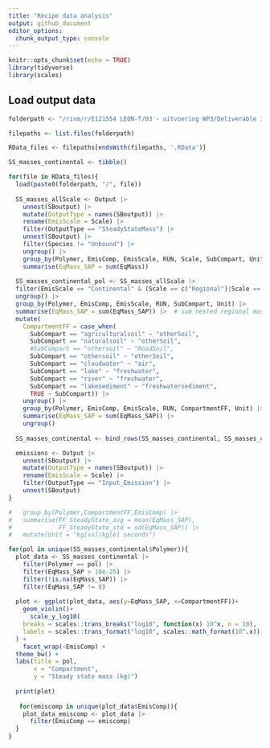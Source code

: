 ```yaml
---
title: "Recipe data analysis"
output: github_document
editor_options: 
  chunk_output_type: console
---
```


```r
knitr::opts_chunk$set(echo = TRUE)
library(tidyverse)
library(scales)
```

## Load output data
```r
folderpath <- "/rivm/r/E121554 LEON-T/03 - uitvoering WP3/Deliverable 3.5/FF_other_test"

filepaths <- list.files(folderpath)

RData_files <- filepaths[endsWith(filepaths, '.RData')]

SS_masses_continental <- tibble()

for(file in RData_files){
  load(paste0(folderpath, "/", file))
  
  SS_masses_allScale <- Output |> 
    unnest(SBoutput) |> 
    mutate(OutputType = names(SBoutput)) |> 
    rename(EmisScale = Scale) |> 
    filter(OutputType == "SteadyStateMass") |> 
    unnest(SBoutput) |> 
    filter(Species != "Unbound") |> 
    ungroup() |> 
    group_by(Polymer, EmisComp, EmisScale, RUN, Scale, SubCompart, Unit) |> 
    summarise(EqMass_SAP = sum(EqMass)) 
  
  SS_masses_continental_pol <- SS_masses_allScale |> 
  filter(EmisScale == "Continental" & (Scale == c("Regional")|Scale == c("Continental"))) |> 
  ungroup() |> 
  group_by(Polymer, EmisComp, EmisScale, RUN, SubCompart, Unit) |> 
  summarise(EqMass_SAP = sum(EqMass_SAP)) |>  # sum nested regional mass and rest of EU mass
  mutate(
    CompartmentFF = case_when(
      SubCompart == "agriculturalsoil" ~ "otherSoil",
      SubCompart == "naturalsoil" ~ "otherSoil",
      #SubCompart == "othersoil" ~ "RoadSoil",
      SubCompart == "othersoil" ~ "otherSoil",
      SubCompart == "cloudwater" ~ "air",
      SubCompart == "lake" ~ "freshwater",
      SubCompart == "river" ~ "freshwater",
      SubCompart == "lakesediment" ~ "freshwatersediment",
      TRUE ~ SubCompart)) |> 
    ungroup() |>
    group_by(Polymer, EmisComp, EmisScale, RUN, CompartmentFF, Unit) |>
    summarise(EqMass_SAP = sum(EqMass_SAP)) |>
    ungroup()
  
  SS_masses_continental <- bind_rows(SS_masses_continental, SS_masses_continental_pol)

  emissions <- Output |> 
    unnest(SBoutput) |> 
    mutate(OutputType = names(SBoutput)) |> 
    rename(EmisScale = Scale) |> 
    filter(OutputType == "Input_Emission") |>
    unnest(SBoutput)
}

```

```r

#   group_by(Polymer,CompartmentFF,EmisComp) |> 
#   summarise(FF_SteadyState_avg = mean(EqMass_SAP),
#             FF_SteadyState_std = sd(EqMass_SAP)) |> 
#   mutate(Unit = "kg[ss]/kg[e] seconds")
```

```r
for(pol in unique(SS_masses_continental$Polymer)){
  plot_data <- SS_masses_continental |>
    filter(Polymer == pol) |>
    filter(EqMass_SAP > 10e-25) |>
    filter(!is.na(EqMass_SAP)) |>
    filter(EqMass_SAP != 0)
  
  plot <- ggplot(plot_data, aes(y=EqMass_SAP, x=CompartmentFF))+
    geom_violin()+
      scale_y_log10(
    breaks = scales::trans_breaks("log10", function(x) 10^x, n = 10),
    labels = scales::trans_format("log10", scales::math_format(10^.x))
  ) +
    facet_wrap(~EmisComp) +
  theme_bw() +
  labs(title = pol,
       x = "Compartment",
       y = "Steady state mass (kg)")
  
  print(plot)
  
   for(emiscomp in unique(plot_data$EmisComp)){
    plot_data_emiscomp <- plot_data |>
      filter(EmisComp == emiscomp)
  }
}
```
